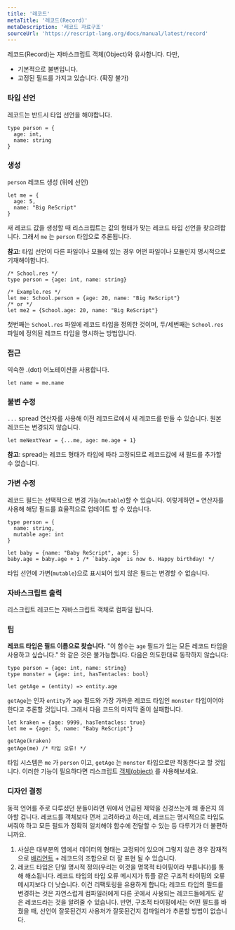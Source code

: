 ```yaml
---
title: '레코드'
metaTitle: '레코드(Record)'
metaDescription: '레코드 자료구조'
sourceUrl: 'https://rescript-lang.org/docs/manual/latest/record'
---
```


레코드(Record)는 자바스크립트 객체(Object)와 유사합니다. 다만,

- 기본적으로 불변입니다.
- 고정된 필드를 가지고 있습니다. (확장 불가)

### 타입 선언

레코드는 반드시 타입 선언을 해야합니다.

```reason
type person = {
  age: int,
  name: string
}
```

### 생성

`person` 레코드 생성 (위에 선언)

```reason
let me = {
  age: 5,
  name: "Big ReScript"
}
```

새 레코드 값을 생성할 때 리스크립트는 값의 형태가 맞는 레코드 타입 선언을 찾으려합니다. 그래서 `me` 는 `person` 타입으로 추론됩니다.

**참고**: 타입 선언이 다른 파일이나 모듈에 있는 경우 어떤 파일이나 모듈인지 명시적으로 기재해야합니다.

```reason
/* School.res */
type person = {age: int, name: string}

/* Example.res */
let me: School.person = {age: 20, name: "Big ReScript"}
/* or */
let me2 = {School.age: 20, name: "Big ReScript"}
```

첫번째는 `School.res` 파일에 레코드 타입을 정의한 것이며, 두/세번째는 `School.res` 파일에 정의된 레코드 타입을 명시하는 방법입니다.

### 접근

익숙한 .(dot) 어노테이션을 사용합니다.

```reason
let name = me.name
```

### 불변 수정

`...` spread 연산자를 사용해 이전 레코드로에서 새 레코드를 만들 수 있습니다. 원본 레코드는 변경되지 않습니다.

```reason
let meNextYear = {...me, age: me.age + 1}
```

**참고**: spread는 레코드 형태가 타입에 따라 고정되므로 레코드값에 새 필드를 추가할 수 없습니다.

### 가변 수정

레코드 필드는 선택적으로 변경 가능(`mutable`)할 수 있습니다. 이렇게하면 `=` 연산자를 사용해 해당 필드를 효율적으로 업데이트 할 수 있습니다.

```reason
type person = {
  name: string,
  mutable age: int
}

let baby = {name: "Baby ReScript", age: 5}
baby.age = baby.age + 1 /* `baby.age` is now 6. Happy birthday! */
```

타입 선언에 가변(`mutable`)으로 표시되어 있지 않은 필드는 변경할 수 없습니다.

### 자바스크립트 출력

리스크립트 레코드는 자바스크립트 객체로 컴파일 됩니다.

### 팁

**레코드 타입은 필드 이름으로 찾습니다.** "이 함수는 `age` 필드가 있는 모든 레코드 타입을 사용하고 싶습니다." 와 같은 것은 불가능합니다. 다음은 의도한대로 동작하지 않습니다:

```reason
type person = {age: int, name: string}
type monster = {age: int, hasTentacles: bool}

let getAge = (entity) => entity.age
```

`getAge`는 인자 `entity`가 `age` 필드와 가장 가까운 레코드 타입인 `monster` 타입이어야한다고 추론할 것입니다. 그래서 다음 코드의 마지막 줄이 실패합니다.

```reason
let kraken = {age: 9999, hasTentacles: true}
let me = {age: 5, name: "Baby ReScript"}

getAge(kraken)
getAge(me) /* 타입 오류! */
```

타입 시스템은 `me` 가 `person` 이고, `getAge` 는 `monster` 타입으로만 작동한다고 할 것입니다. 이러한 기능이 필요하다면 리스크립트 [객체(object)](07-Object) 를 사용해보세요.

### 디자인 결정

동적 언어를 주로 다루셨던 분들이라면 위에서 언급된 제약을 신경쓰는게 왜 좋은지 의아할 겁니다.
레코드를 객체보다 먼저 고려하라고 하는데, 레코드는 명시적으로 타입도 써줘야 하고 모든 필드가 정확히 일치해야 함수에 전달할 수 있는 등 다루기가 더 불편하니까요.

1. 사실은 대부분의 앱에서 데이터의 형태는 고정되어 있으며 그렇지 않은 경우 잠재적으로 [배리언트](08-Variant) + 레코드의 조합으로 더 잘 표현 될 수 있습니다.
2. 레코드 타입은 단일 명시적 정의(우리는 이것을 명목적 타이핑이라 부릅니다)를 통해 해소됩니다. 레코드 타입의 타입 오류 메시지가 튜플 같은 구조적 타이핑의 오류메시지보다 더 낫습니다. 이건 리팩토링을 유용하게 합니다; 레코드 타입의 필드를 변경하는 것은 자연스럽게 컴파일러에게 다른 곳에서 사용되는 레코드들에게도 같은 레코드라는 것을 알려줄 수 있습니다. 반면, 구조적 타이핑에서는 어떤 필드를 바꿨을 때, 선언이 잘못된건지 사용처가 잘못된건지 컴파일러가 추론할 방법이 없습니다.
